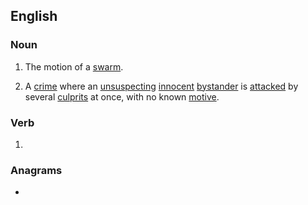 ==English==

===Noun===
{{en-noun}}

# The motion of a [[swarm]].
# {{lb|en|colloquial|Canada}} A [[crime]] where an [[unsuspecting]] [[innocent]] [[bystander]] is [[attacked]] by several [[culprits]] at once, with no known [[motive]].

===Verb===
{{head|en|verb form}}

# {{present participle of|swarm|lang=en|nocat=1}}

===Anagrams===
* {{anagrams|en|a=agimnrsw|swingarm|warmings}}